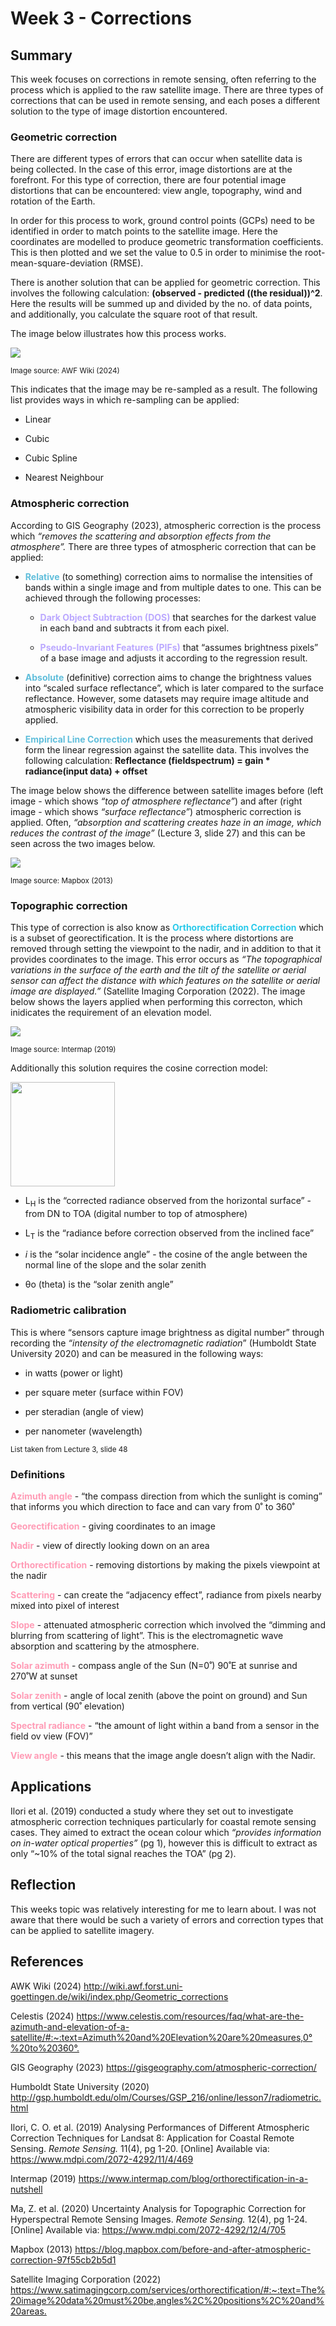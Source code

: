 # Week 3 - Corrections

## Summary

This week focuses on corrections in remote sensing, often referring to the process which is applied to the raw satellite image. There are three types of corrections that can be used in remote sensing, and each poses a different solution to the type of image distortion encountered.

### Geometric correction

There are different types of errors that can occur when satellite data is being collected. In the case of this error, image distortions are at the forefront. For this type of correction, there are four potential image distortions that can be encountered: view angle, topography, wind and rotation of the Earth.

In order for this process to work, ground control points (GCPs) need to be identified in order to match points to the satellite image. Here the coordinates are modelled to produce geometric transformation coefficients. This is then plotted and we set the value to 0.5 in order to minimise the root-mean-square-deviation (RMSE).

There is another solution that can be applied for geometric correction. This involves the following calculation: **(observed - predicted ((the residual))\^2**. Here the results will be summed up and divided by the no. of data points, and additionally, you calculate the square root of that result.

The image below illustrates how this process works.

![](http://wiki.awf.forst.uni-goettingen.de/wiki/images/thumb/b/b7/Geometric_correction.png/600px-Geometric_correction.png){fig-align="center"}

~Image source: AWF Wiki (2024)~

This indicates that the image may be re-sampled as a result. The following list provides ways in which re-sampling can be applied:

-   Linear

-   Cubic

-   Cubic Spline

-   Nearest Neighbour

### Atmospheric correction

According to GIS Geography (2023), atmospheric correction is the process which *"removes the scattering and absorption effects from the atmosphere".* There are three types of atmospheric correction that can be applied:

-   [**Relative**]{style="color: #60BEDB"} (to something) correction aims to normalise the intensities of bands within a single image and from multiple dates to one. This can be achieved through the following processes:

    -   [**Dark Object Subtraction (DOS)**]{style="color: #BBA8FF"} that searches for the darkest value in each band and subtracts it from each pixel.

    -   [**Pseudo-Invariant Features (PIFs)**]{style="color: #BBA8FF"} that "assumes brightness pixels" of a base image and adjusts it according to the regression result.

-   [**Absolute**]{style="color: #60BEDB"} (definitive) correction aims to change the brightness values into "scaled surface reflectance", which is later compared to the surface reflectance. However, some datasets may require image altitude and atmospheric visibility data in order for this correction to be properly applied.

-   [**Empirical Line Correction**]{style="color: #60BEDB"} which uses the measurements that derived form the linear regression against the satellite data. This involves the following calculation: **Reflectance (fieldspectrum) = gain \* radiance(input data) + offset**

The image below shows the difference between satellite images before (left image - which shows *"top of atmosphere reflectance"*) and after (right image - which shows *"surface reflectance"*) atmospheric correction is applied. Often, *"absorption and scattering creates haze in an image, which reduces the contrast of the image"* (Lecture 3, slide 27) and this can be seen across the two images below.

![](https://miro.medium.com/v2/resize:fit:928/0*2ifBrZXebW_EaQca.png){fig-align="center"}

~Image source: Mapbox (2013)~

### Topographic correction

This type of correction is also know as [**Orthorectification Correction**]{style="color: #2ACAEA"} which is a subset of georectification. It is the process where distortions are removed through setting the viewpoint to the nadir, and in addition to that it provides coordinates to the image. This error occurs as *"The topographical variations in the surface of the earth and the tilt of the satellite or aerial sensor can affect the distance with which features on the satellite or aerial image are displayed."* (Satellite Imaging Corporation (2022). The image below shows the layers applied when performing this correcton, which inidicates the requirement of an elevation model.

![](https://www.intermap.com/hs-fs/hubfs/Ortho4image1.png?width=889&name=Ortho4image1.png){fig-align="center"}

~Image source: Intermap (2019)~

Additionally this solution requires the cosine correction model:

![](images/DB118D8B-A5DC-440D-9008-9A0BB212E92C_4_5005_c.jpeg){fig-align="left" width="167"}

-   L~H~ is the "corrected radiance observed from the horizontal surface" - from DN to TOA (digital number to top of atmosphere)

-   L~T~ is the "radiance before correction observed from the inclined face"

-   *i* is the "solar incidence angle" - the cosine of the angle between the normal line of the slope and the solar zenith

-   θo (theta) is the "solar zenith angle"

### Radiometric calibration

This is where "sensors capture image brightness as digital number" through recording the *"intensity of the electromagnetic radiation*" (Humboldt State University 2020) and can be measured in the following ways:

-   in watts (power or light)

-   per square meter (surface within FOV)

-   per steradian (angle of view)

-   per nanometer (wavelength)

~List\ taken\ from\ Lecture\ 3,\ slide\ 48~

### Definitions

[**Azimuth angle**]{style="color: #FF9CB6"} - "the compass direction from which the sunlight is coming" that informs you which direction to face and can vary from 0˚ to 360˚

[**Georectification**]{style="color: #FF9CB6"} - giving coordinates to an image

[**Nadir**]{style="color: #FF9CB6"} - view of directly looking down on an area

[**Orthorectification**]{style="color: #FF9CB6"} - removing distortions by making the pixels viewpoint at the nadir

[**Scattering**]{style="color: #FF9CB6"} - can create the "adjacency effect", radiance from pixels nearby mixed into pixel of interest

[**Slope**]{style="color: #FF9CB6"} - attenuated atmospheric correction which involved the "dimming and blurring from scattering of light". This is the electromagnetic wave absorption and scattering by the atmosphere.

[**Solar azimuth**]{style="color: #FF9CB6"} - compass angle of the Sun (N=0˚) 90˚E at sunrise and 270˚W at sunset

[**Solar zenith**]{style="color: #FF9CB6"} - angle of local zenith (above the point on ground) and Sun from vertical (90˚ elevation)

[**Spectral radiance**]{style="color: #FF9CB6"} - "the amount of light within a band from a sensor in the field ov view (FOV)"

[**View angle**]{style="color: #FF9CB6"} - this means that the image angle doesn't align with the Nadir.

## Applications

Ilori et al. (2019) conducted a study where they set out to investigate atmospheric correction techniques particularly for coastal remote sensing cases. They aimed to extract the ocean colour which *"provides information on in-water optical properties"* (pg 1), however this is difficult to extract as only "\~10% of the total signal reaches the TOA" (pg 2).

## Reflection

This weeks topic was relatively interesting for me to learn about. I was not aware that there would be such a variety of errors and correction types that can be applied to satellite imagery.

## References

AWK Wiki (2024) <http://wiki.awf.forst.uni-goettingen.de/wiki/index.php/Geometric_corrections>

Celestis (2024) <https://www.celestis.com/resources/faq/what-are-the-azimuth-and-elevation-of-a-satellite/#:~:text=Azimuth%20and%20Elevation%20are%20measures,0°%20to%20360°.>

GIS Geography (2023) <https://gisgeography.com/atmospheric-correction/>

Humboldt State University (2020) <http://gsp.humboldt.edu/olm/Courses/GSP_216/online/lesson7/radiometric.html>

Ilori, C. O. et al. (2019) Analysing Performances of Different Atmospheric Correction Techniques for Landsat 8: Application for Coastal Remote Sensing. *Remote Sensing.* 11(4), pg 1-20. \[Online\] Available via: <https://www.mdpi.com/2072-4292/11/4/469>

Intermap (2019) <https://www.intermap.com/blog/orthorectification-in-a-nutshell>

Ma, Z. et al. (2020) Uncertainty Analysis for Topographic Correction for Hyperspectral Remote Sensing Images. *Remote Sensing.* 12(4), pg 1-24. \[Online\] Available via: <https://www.mdpi.com/2072-4292/12/4/705>

Mapbox (2013) <https://blog.mapbox.com/before-and-after-atmospheric-correction-97f55cb2b5d1>

Satellite Imaging Corporation (2022) <https://www.satimagingcorp.com/services/orthorectification/#:~:text=The%20image%20data%20must%20be,angles%2C%20positions%2C%20and%20areas.>
